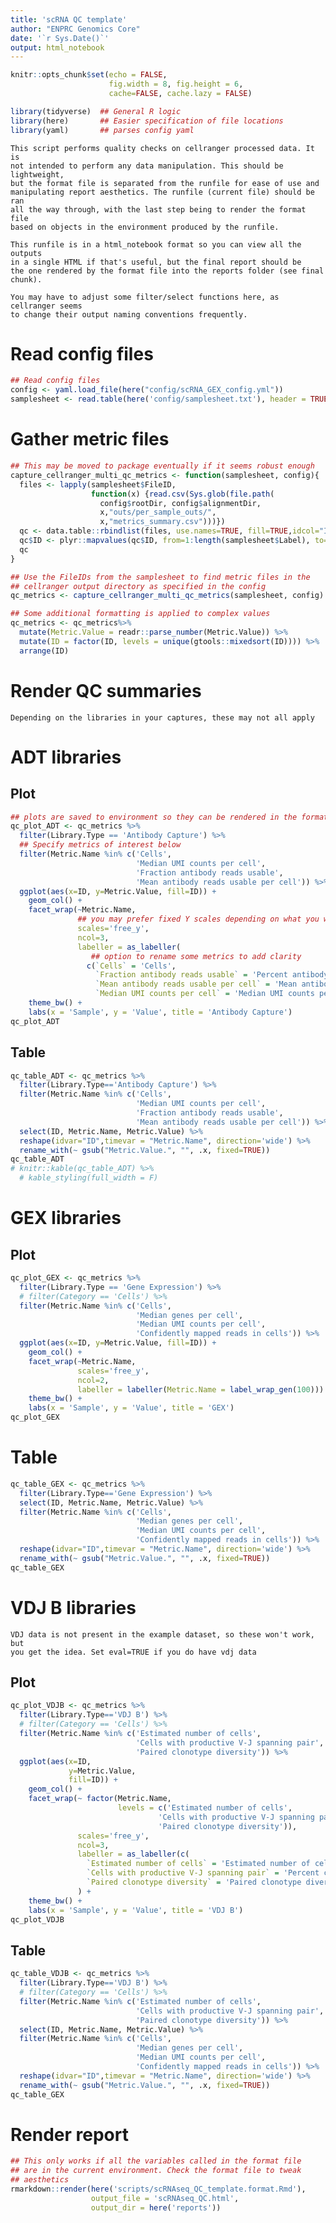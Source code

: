 ```yaml
---
title: 'scRNA QC template'
author: "ENPRC Genomics Core"
date: '`r Sys.Date()`'
output: html_notebook
---
```


```r
knitr::opts_chunk$set(echo = FALSE,
                      fig.width = 8, fig.height = 6,
                      cache=FALSE, cache.lazy = FALSE) 

library(tidyverse)  ## General R logic
library(here)       ## Easier specification of file locations
library(yaml)       ## parses config yaml
```

```{}
This script performs quality checks on cellranger processed data. It is
not intended to perform any data manipulation. This should be lightweight,
but the format file is separated from the runfile for ease of use and 
manipulating report aesthetics. The runfile (current file) should be ran
all the way through, with the last step being to render the format file
based on objects in the environment produced by the runfile. 

This runfile is in a html_notebook format so you can view all the outputs
in a single HTML if that's useful, but the final report should be 
the one rendered by the format file into the reports folder (see final chunk).

You may have to adjust some filter/select functions here, as cellranger seems
to change their output naming conventions frequently. 
```

# Read config files
```r
## Read config files
config <- yaml.load_file(here("config/scRNA_GEX_config.yml"))
samplesheet <- read.table(here('config/samplesheet.txt'), header = TRUE)
```

# Gather metric files

```r
## This may be moved to package eventually if it seems robust enough
capture_cellranger_multi_qc_metrics <- function(samplesheet, config){
  files <- lapply(samplesheet$FileID,
                  function(x) {read.csv(Sys.glob(file.path(
                    config$rootDir, config$alignmentDir,
                    x,"outs/per_sample_outs/",
                    x,"metrics_summary.csv")))})
  qc <- data.table::rbindlist(files, use.names=TRUE, fill=TRUE,idcol="ID")
  qc$ID <- plyr::mapvalues(qc$ID, from=1:length(samplesheet$Label), to=samplesheet$Label)
  qc
}

## Use the FileIDs from the samplesheet to find metric files in the
## cellranger output directory as specified in the config
qc_metrics <- capture_cellranger_multi_qc_metrics(samplesheet, config) 

## Some additional formatting is applied to complex values
qc_metrics <- qc_metrics%>%
  mutate(Metric.Value = readr::parse_number(Metric.Value)) %>%
  mutate(ID = factor(ID, levels = unique(gtools::mixedsort(ID)))) %>%
  arrange(ID)
```

# Render QC summaries

```{}
Depending on the libraries in your captures, these may not all apply
```

# ADT libraries

## Plot

```r
## plots are saved to environment so they can be rendered in the format file
qc_plot_ADT <- qc_metrics %>%
  filter(Library.Type == 'Antibody Capture') %>%
  ## Specify metrics of interest below
  filter(Metric.Name %in% c('Cells',
                            'Median UMI counts per cell',
                            'Fraction antibody reads usable',
                            'Mean antibody reads usable per cell')) %>%
  ggplot(aes(x=ID, y=Metric.Value, fill=ID)) +
    geom_col() + 
    facet_wrap(~Metric.Name,
               ## you may prefer fixed Y scales depending on what you want to show
               scales='free_y',
               ncol=3,
               labeller = as_labeller(
                  ## option to rename some metrics to add clarity
                 c(`Cells` = 'Cells',
                   `Fraction antibody reads usable` = 'Percent antibody reads usable',
                   `Mean antibody reads usable per cell` = 'Mean antibody reads usable per cell',
                   `Median UMI counts per cell` = 'Median UMI counts per cell'))) +
    theme_bw() +
    labs(x = 'Sample', y = 'Value', title = 'Antibody Capture')
qc_plot_ADT
```

## Table

```r
qc_table_ADT <- qc_metrics %>% 
  filter(Library.Type=='Antibody Capture') %>% 
  filter(Metric.Name %in% c('Cells',
                            'Median UMI counts per cell',
                            'Fraction antibody reads usable',
                            'Mean antibody reads usable per cell')) %>%
  select(ID, Metric.Name, Metric.Value) %>% 
  reshape(idvar="ID",timevar = "Metric.Name", direction='wide') %>%
  rename_with(~ gsub("Metric.Value.", "", .x, fixed=TRUE))
qc_table_ADT
# knitr::kable(qc_table_ADT) %>%
  # kable_styling(full_width = F)
```

# GEX libraries

## Plot

```r
qc_plot_GEX <- qc_metrics %>%
  filter(Library.Type == 'Gene Expression') %>%
  # filter(Category == 'Cells') %>%
  filter(Metric.Name %in% c('Cells',
                            'Median genes per cell',
                            'Median UMI counts per cell',
                            'Confidently mapped reads in cells')) %>%
  ggplot(aes(x=ID, y=Metric.Value, fill=ID)) +
    geom_col() + 
    facet_wrap(~Metric.Name, 
               scales='free_y',
               ncol=2,
               labeller = labeller(Metric.Name = label_wrap_gen(100))) +
    theme_bw() +
    labs(x = 'Sample', y = 'Value', title = 'GEX')
qc_plot_GEX
```

# Table

```r
qc_table_GEX <- qc_metrics %>% 
  filter(Library.Type=='Gene Expression') %>% 
  select(ID, Metric.Name, Metric.Value) %>%
  filter(Metric.Name %in% c('Cells',
                            'Median genes per cell',
                            'Median UMI counts per cell',
                            'Confidently mapped reads in cells')) %>%
  reshape(idvar="ID",timevar = "Metric.Name", direction='wide') %>%
  rename_with(~ gsub("Metric.Value.", "", .x, fixed=TRUE))
qc_table_GEX
```

# VDJ B libraries

```{}
VDJ data is not present in the example dataset, so these won't work, but
you get the idea. Set eval=TRUE if you do have vdj data
```


## Plot

```r
qc_plot_VDJB <- qc_metrics %>%
  filter(Library.Type=='VDJ B') %>%
  # filter(Category == 'Cells') %>%
  filter(Metric.Name %in% c('Estimated number of cells',
                            'Cells with productive V-J spanning pair',
                            'Paired clonotype diversity')) %>%
  ggplot(aes(x=ID, 
             y=Metric.Value, 
             fill=ID)) +
    geom_col() + 
    facet_wrap(~ factor(Metric.Name,
                        levels = c('Estimated number of cells',
                                 'Cells with productive V-J spanning pair',
                                 'Paired clonotype diversity')),
               scales='free_y',
               ncol=3,
               labeller = as_labeller(c(
                 `Estimated number of cells` = 'Estimated number of cells',
                 `Cells with productive V-J spanning pair` = 'Percent cells with productive V-J spanning pair',
                 `Paired clonotype diversity` = 'Paired clonotype diversity'))
               ) +
    theme_bw() +
    labs(x = 'Sample', y = 'Value', title = 'VDJ B')
qc_plot_VDJB
```

## Table

```r
qc_table_VDJB <- qc_metrics %>% 
  filter(Library.Type=='VDJ B') %>%
  # filter(Category == 'Cells') %>%
  filter(Metric.Name %in% c('Estimated number of cells',
                            'Cells with productive V-J spanning pair',
                            'Paired clonotype diversity')) %>%
  select(ID, Metric.Name, Metric.Value) %>%
  filter(Metric.Name %in% c('Cells',
                            'Median genes per cell',
                            'Median UMI counts per cell',
                            'Confidently mapped reads in cells')) %>%
  reshape(idvar="ID",timevar = "Metric.Name", direction='wide') %>%
  rename_with(~ gsub("Metric.Value.", "", .x, fixed=TRUE))
qc_table_GEX
```

# Render report

```r
## This only works if all the variables called in the format file 
## are in the current environment. Check the format file to tweak
## aesthetics 
rmarkdown::render(here('scripts/scRNAseq_QC_template.format.Rmd'),
                  output_file = 'scRNAseq_QC.html',
                  output_dir = here('reports'))
```